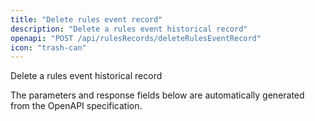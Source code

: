```yaml
---
title: "Delete rules event record"
description: "Delete a rules event historical record"
openapi: "POST /api/rulesRecords/deleteRulesEventRecord"
icon: "trash-can"
---
```


Delete a rules event historical record

<Note>
The parameters and response fields below are automatically generated from the OpenAPI specification.
</Note>
